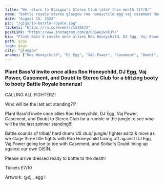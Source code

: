 ---
title: "We return to Glasgow's Stereo Club later this month (27/8)"
name: "battle royale stereo glasgow roo honeychild egg vaj casement doubt oisin"
date: "August 15, 2022"
pic: "/gigs/16-battle-royale.jpg"
tickets: "https://ra.co/events/1570572"
postLink: "https://www.instagram.com/p/ChSae3wskJY/"
bio: "Plant Bass'd invite once allies Roo Honeychild, DJ Egg, Vaj Power, Casement, and Doubt to Stereo Club for a blitzing booty to booty Battle Royale bonanza!"
path: gigs
tags: gigs
city: "glasgow"
anames: ["Roo Honeychild", "DJ Egg", "VAJ.Power", "Casement", "Doubt", "oBrother"]
---

### Plant Bass'd invite once allies Roo Honeychild, DJ Egg, Vaj Power, Casement, and Doubt to Stereo Club for a blitzing booty to booty Battle Royale bonanza!

CALLING ALL FIGHTERZ!

Who will be the last act standing?!?

Plant Bass'd invite once allies Roo Honeychild, DJ Egg, Vaj Power, Casement, and Doubt to Stereo Club for a rumble in the jungle to see who will be the last spinner standing!!!

Battle sounds of tribal/ hard drum/ US club/ jungle/ fighter editz & more as we stage three title fights with Roo Honeychild facing off against DJ Egg, Vaj Power going toe to toe with Casement, and Soilse's Doubt lining up against our own OISÍN.

Please arrive dressed ready to battle to the death!

Tickets £7/10

Artwork: @dj\_\_egg !
